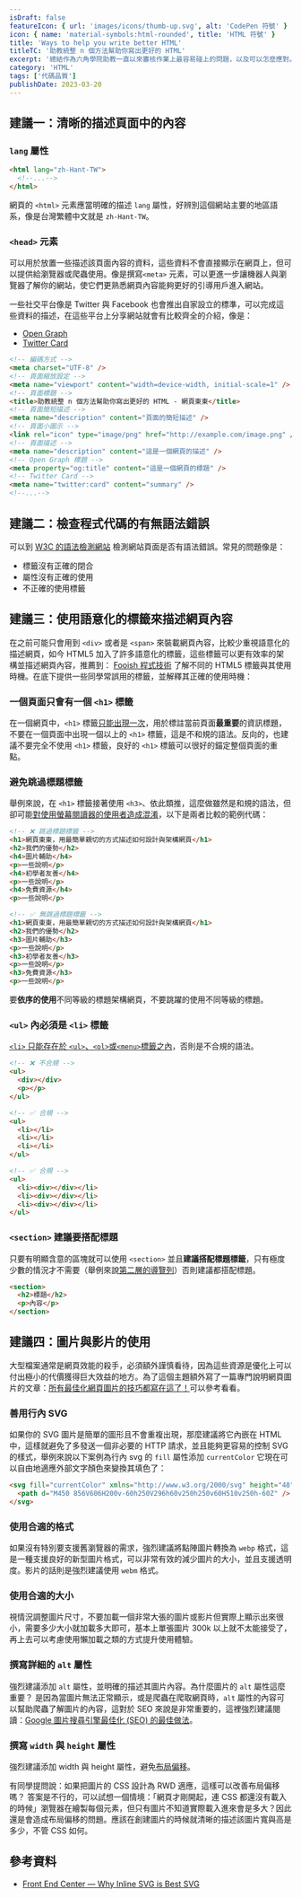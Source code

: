 ```yaml
---
isDraft: false
featureIcon: { url: 'images/icons/thumb-up.svg', alt: 'CodePen 符號' }
icon: { name: 'material-symbols:html-rounded', title: 'HTML 符號' }
title: 'Ways to help you write better HTML'
titleTC: '助教統整 n 個方法幫助你寫出更好的 HTML'
excerpt: '總結作為六角學院助教一直以來審核作業上最容易碰上的問題，以及可以怎麼應對。本篇文章集合了各大要點與提醒幫助你寫出更好的 HTML 結構。，了解整篇文章將可以迴避掉很多同學最常踩的坑！推薦身為網頁開發新手的你看看這篇文章。'
category: 'HTML'
tags: ['代碼品質']
publishDate: 2023-03-20
---
```


## 建議一：清晰的描述頁面中的內容

### `lang` 屬性

```html
<html lang="zh-Hant-TW">
  <!--...-->
</html>
```

網頁的 `<html>` 元素應當明確的描述 `lang` 屬性，好辨別這個網站主要的地區語系，像是台灣繁體中文就是 `zh-Hant-TW`。

### `<head>` 元素

可以用於放置一些描述該頁面內容的資料，這些資料不會直接顯示在網頁上，但可以提供給瀏覽器或爬蟲使用。像是撰寫`<meta>` 元素，可以更進一步讓機器人與瀏覽器了解你的網站，使它們更熟悉網頁內容能夠更好的引導用戶進入網站。

一些社交平台像是 Twitter 與 Facebook 也會推出自家設立的標準，可以完成這些資料的描述，在這些平台上分享網站就會有比較齊全的介紹，像是：

- [Open Graph](https://ogp.me/)
- [Twitter Card](https://developer.twitter.com/en/docs/twitter-for-websites/cards/guides/getting-started)

```html
<!-- 編碼方式 -->
<meta charset="UTF-8" />
<!-- 頁面縮放設定 -->
<meta name="viewport" content="width=device-width, initial-scale=1" />
<!-- 頁面標題 -->
<title>助教統整 n 個方法幫助你寫出更好的 HTML - 網頁東東</title>
<!-- 頁面簡短描述 -->
<meta name="description" content="頁面的簡短描述" />
<!-- 頁面小圖示 -->
<link rel="icon" type="image/png" href="http://example.com/image.png" />
<!-- 頁面描述 -->
<meta name="description" content="這是一個網頁的描述" />
<!-- Open Graph 標題 -->
<meta property="og:title" content="這是一個網頁的標題" />
<!-- Twitter Card -->
<meta name="twitter:card" content="summary" />
<!--...-->
```

## 建議二：檢查程式代碼的有無語法錯誤

可以到 [W3C 的語法檢測網站](https://validator.w3.org/) 檢測網站頁面是否有語法錯誤。常見的問題像是：

- 標籤沒有正確的閉合
- 屬性沒有正確的使用
- 不正確的使用標籤

## 建議三：使用語意化的標籤來描述網頁內容

在之前可能只會用到 `<div>` 或者是 `<span>` 來裝載網頁內容，比較少重視語意化的描述網頁，如今 HTML5 加入了許多語意化的標籤，這些標籤可以更有效率的架構並描述網頁內容，推薦到： [Fooish 程式技術](https://www.fooish.com/html/what-is-html5.html) 了解不同的 HTML5 標籤與其使用時機。在底下提供一些同學常誤用的標籤，並解釋其正確的使用時機：

### 一個頁面只會有一個 `<h1>` 標籤

在一個網頁中，`<h1>` 標籤[只能出現一次](https://developer.mozilla.org/en-US/docs/Web/HTML/Element/Heading_Elements#avoid_using_multiple_h1_elements_on_one_page)，用於標註當前頁面**最重要**的資訊標題，不要在一個頁面中出現一個以上的 `<h1>` 標籤，這是不和規的語法。反向的，也建議不要完全不使用 `<h1>` 標籤，良好的 `<h1>` 標籤可以很好的錨定整個頁面的重點。

### 避免跳過標題標籤

舉例來說，在 `<h1>` 標籤接著使用 `<h3>`、依此類推，這麼做雖然是和規的語法，但卻可能[對使用螢幕閱讀器的使用者造成混淆](https://stackoverflow.com/questions/55186750/is-it-okay-to-skip-heading-levels-when-creating-html-pages)，以下是兩者比較的範例代碼：

```html
<!-- ❌ 跳過標題標籤 -->
<h1>網頁東東，用最簡單親切的方式描述如何設計與架構網頁</h1>
<h2>我們的優勢</h2>
<h4>圖片輔助</h4>
<p>一些說明</p>
<h4>初學者友善</h4>
<p>一些說明</p>
<h4>免費資源</h4>
<p>一些說明</p>

<!-- ✅ 無跳過標題標籤 -->
<h1>網頁東東，用最簡單親切的方式描述如何設計與架構網頁</h1>
<h2>我們的優勢</h2>
<h3>圖片輔助</h3>
<p>一些說明</p>
<h3>初學者友善</h3>
<p>一些說明</p>
<h3>免費資源</h3>
<p>一些說明</p>
```

要**依序的使用**不同等級的標題架構網頁，不要跳躍的使用不同等級的標題。

### `<ul>` 內必須是 `<li>` 標籤

[`<li>` 只能存在於 `<ul>`、`<ol>`或`<menu>`標籤之內](https://developer.mozilla.org/en-US/docs/Web/HTML/Element/li)，否則是不合規的語法。

```html
<!-- ❌ 不合規 -->
<ul>
  <div></div>
  <p></p>
</ul>

<!-- ✅ 合規 -->
<ul>
  <li></li>
  <li></li>
  <li></li>
</ul>

<!-- ✅ 合規 -->
<ul>
  <li><div></div></li>
  <li><div></div></li>
  <li><div></div></li>
</ul>
```

### `<section>` 建議要搭配標題

只要有明顯含意的區塊就可以使用 `<section>` 並且**建議搭配標題標籤**，只有極度少數的情況才不需要（舉例來說[第二層的導覽列](https://developer.mozilla.org/en-US/docs/Web/HTML/Element/section#using_a_section_without_a_heading)）否則建議都搭配標題。

```html
<section>
  <h2>標題</h2>
  <p>內容</p>
</section>
```

## 建議四：圖片與影片的使用

大型檔案通常是網頁效能的殺手，必須額外謹慎看待，因為這些資源是優化上可以付出極小的代價獲得巨大效益的地方。為了這個主題額外寫了一篇專門說明網頁圖片的文章：[所有最佳化網頁圖片的技巧都寫在這了！](/post/all-you-need-to-know-about-optimal-images/)可以參考看看。

### 善用行內 SVG

如果你的 SVG 圖片是簡單的圖形且不會重複出現，那麼建議將它內嵌在 HTML 中，這樣就避免了多發送一個非必要的 HTTP 請求，並且能夠更容易的控制 SVG 的樣式，舉例來說以下案例為行內 svg 的 `fill` 屬性添加 `currentColor` 它現在可以自由地適應外部文字顏色來變換其填色了：

```html
<svg fill="currentColor" xmlns="http://www.w3.org/2000/svg" height="48" viewBox="0 96 960 960" width="48">
  <path d="M450 856V606H200v-60h250V296h60v250h250v60H510v250h-60Z" />
</svg>
```

### 使用合適的格式

如果沒有特別要支援舊瀏覽器的需求，強烈建議將點陣圖片轉換為 `webp` 格式，這是一種支援良好的新型圖片格式，可以非常有效的減少圖片的大小，並且支援透明度。影片的話則是強烈建議使用 `webm` 格式。

### 使用合適的大小

視情況調整圖片尺寸，不要加載一個非常大張的圖片或影片但實際上顯示出來很小，需要多少大小就加載多大即可，基本上單張圖片 300k 以上就不太能接受了，再上去可以考慮使用懶加載之類的方式提升使用體驗。

### 撰寫詳細的 `alt` 屬性

強烈建議添加 `alt` 屬性，並明確的描述其圖片內容。為什麼圖片的 `alt` 屬性這麼重要？ 是因為當圖片無法正常顯示，或是爬蟲在爬取網頁時，`alt` 屬性的內容可以幫助爬蟲了解圖片的內容，這對於 SEO 來說是非常重要的，這裡強烈建議閱讀：[Google 圖片搜尋引擎最佳化 (SEO) 的最佳做法](https://developers.google.com/search/docs/appearance/google-images?hl=zh-tw)。

### 撰寫 `width` 與 `height` 屬性

強烈建議添加 width 與 height 屬性，避免[布局偏移](https://web.dev/i18n/zh/optimize-cls/)。

有同學提問說：如果把圖片的 CSS 設計為 RWD 適應，這樣可以改善布局偏移嗎？
答案是不行的，可以試想一個情境：「網頁才剛開起，連 CSS 都還沒有載入的時候」瀏覽器在繪製每個元素，但只有圖片不知道實際載入進來會是多大？因此還是會造成布局偏移的問題。應該在創建圖片的時候就清晰的描述該圖片寬與高是多少，不管 CSS 如何。

## 參考資料

- [Front End Center — Why Inline SVG is Best SVG](https://www.youtube.com/watch?v=af4ZQJ14yu8)
